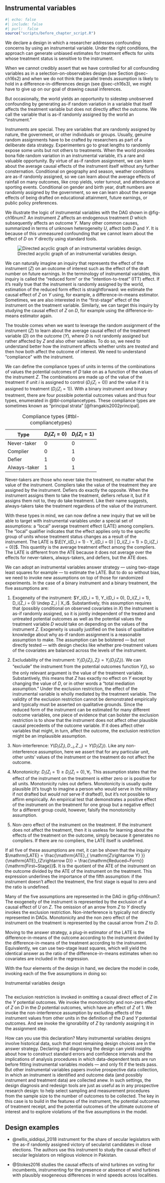 ## Instrumental variables {#sec-ch16s4}

```r
#| echo: false
#| include: false
#| purl:  false
source("scripts/before_chapter_script.R")
```

::: {.ddbox}
We declare a design in which a researcher addresses confounding concerns by using an instrumental variable. Under the right conditions, the approach can generate unbiased estimates for treatment effects for units whose treatment status is sensitive to the instrument. 
:::

When we cannot credibly assert that we have controlled for all confounding variables as in a selection-on-observables design (see Section @sec-ch16s2) and when we do not think the parallel trends assumption is likely to hold in a difference-in-differences design (see @sec-ch16s3), we might have to give up on our goal of drawing causal inferences. 

But occasionally, the world yields an opportunity to sidestep unobserved confounding by generating as-if random variation in a variable that itself affects the treatment variable but does not directly affect the outcome. We call the variable that is as-if randomly assigned by the world an "instrument." 

Instruments are special. They are variables that are randomly assigned by nature, the government, or other individuals or groups. Usually, genuine random assignments have to be crafted by researchers as part of a deliberate data strategy. Experimenters go to great lengths to randomly expose some units but not others to treatments. When the world provides bona fide random variation in an instrumental variable, it's a rare and valuable opportunity. By virtue of as-if random assignment, we can learn about the average causal effects of the instrument itself without any further consternation. Conditional on geography and season, weather conditions are as-if randomly assigned, so we can learn about the average effects of rainfall on many outcomes, like crop yields, voter turnout, and attendance at sporting events. Conditional on gender and birth year, draft numbers are randomly assigned by the government, so we can learn about the average effects of being drafted on educational attainment, future earnings, or public policy preferences. 

We illustrate the logic of instrumental variables with the DAG shown in @fig-ch16num7. An instrument $Z$ affects an endogenous treatment $D$ which subsequently affects an outcome $Y$. Many other common causes, summarized in terms of unknown heterogeneity $U$, affect both $D$ and $Y$. It is because of this unmeasured confounding that we cannot learn about the effect of $D$ on $Y$ directly using standard tools.

![Directed acyclic graph of an instrumental variables design.](/figures/figure-16-7){#fig-ch16num7}

We can naturally imagine an inquiry that represents the effect of the instrument ($Z$) on an outcome of interest such as the effect of the draft number on future earnings. In the terminology of instrumental variables, this inquiry is called the "reduced form" or the  "intention-to-treat" (ITT) effect. If it's really true that the instrument is randomly assigned by the world, estimation of the reduced form effect is straightforward: we estimate the causal effect of $Z$ on $Y$ using, for example, a difference-in-means estimator. Sometimes, we are also interested in the "first-stage" effect of the instrument on the treatment variable. Similarly, we can target this inquiry by studying the causal effect of $Z$ on $D$, for example using the difference-in-means estimator again.

The trouble comes when we want to leverage the random assignment of the instrument ($Z$) to learn about the average causal effect of the treatment variable ($D$) on the outcome ($Y$), where $D$ is not randomly assigned but rather affected by $Z$ and also other variables. To do so, we need to understand better how the instrument affects whether units are *treated* and then how both affect the outcome of interest. We need to understand "compliance" with the instrument.

We can define the compliance types of units in terms of the combinations of values the potential outcomes of $D$ take on as a function of the values of the instrument $Z$. The combinations are made up of the value of the treatment if unit $i$ is assigned to control ($D_i(Z_i = 0)$) and the value if it is assigned to treatment ($D_i(Z_i = 1)$). With a binary instrument and binary treatment, there are four possible potential outcomes values and thus four types, enumerated in @tbl-compliancetypes. These compliance types are sometimes known as "principal strata" [@frangakis2002principal]. 

| Type          | $D_i(Z_i = 0)$   | $D_i(Z_i = 1)$   |
|---------------|------------------|------------------|
| Never-taker   | 0                | 0                |
| Complier      | 0                | 1                |
| Defier        | 1                | 0                |
| Always-taker  | 1                | 1                |

: Compliance types {#tbl-compliancetypes} 

Never-takers are those who never take the treatment, no matter what the value of the instrument. Compliers take the value of the treatment they are assigned by the instrument. Defiers do exactly the opposite. When the instrument assigns them to take the treatment, defiers refuse it, but if it assigns them not to, they do take treatment. Like their name suggests, always-takers take the treatment regardless of the value of the instrument.

With these types in mind, we can now define a new inquiry that we will be able to target with instrumental variables under a special set of assumptions: a "local" average treatment effect (LATE) among compliers. The "local" qualifier indicates that the effect applies only to the specific group of units whose treatment status changes as a result of the instrument. The LATE is $\E[Y_i(D_i = 1) - Y_i(D_i = 0) | D_i(Z_i = 1) > D_i(Z_i = 0)]$. This quantity is the average treatment effect among the compliers. The LATE is different from the ATE because it does not average over the effects for never-takers, always-takers, and defiers, but the ATE does. 

We can adopt an instrumental variables answer strategy --- using two-stage least squares for example --- to estimate the LATE. But to do so without bias, we need to invoke new assumptions on top of those for randomized experiments. In the case of a binary instrument and a binary treatment, the five assumptions are:

1. Exogeneity of the instrument: $Y_i(D_i = 1), Y_i(D_i = 0), D_i(Z_i = 1), D_i(Z_i = 0) \indep Z_i | X_i$. Substantively, this assumption requires that (possibly conditional on observed covariates in $X$) the instrument is as-if randomly assigned, so it is jointly independent of the treated and untreated potential outcomes as well as the potential values the treatment variable $D$ would take on depending on the values of the instrument $Z$. Exogeneity is usually justified on the basis of qualitative knowledge about why as-if random assignment is a reasonable assumption to make. The assumption can be bolstered --- but not directly tested --- with design checks like whether pre-treatment values of the covariates are balanced across the levels of the instrument.

2. Excludability of the instrument: $Y_i(D_i(Z_i), Z_i) = Y_i(D_i(Z_i))$. We can "exclude" the instrument from the potential outcomes function $Y_i()$, so the only relevant argument is the value of the treatment variable. Substantively, this means that $Z$ has exactly no effect on $Y$ except by changing the value of $D$, or in other words a "total mediation assumption." Under the exclusion restriction, the effect of the instrumental variable is wholly mediated by the treatment variable. The validity of the exclusion restriction cannot be demonstrated empirically and typically must be asserted on qualitative grounds. Since the reduced form of the instrument can be estimated for many different outcome variables, one piece of evidence that can bolster the exclusion restriction is to show that the instrument does not affect other plausible causal precedents of the outcome variable. If it does affect other variables that might, in turn, affect the outcome, the exclusion restriction might be an implausible assumption.

3. Non-interference: $Y(D_i(Z_i), D_{-i}, Z_{-i}) = Y(D_i(Z_i))$. Like any non-interference assumption, here we assert that for any particular unit, other units' values of the instrument or the treatment do not affect the outcome. 

4. Monotonicity: $D_i(Z_i = 1) \geq D_i(Z_i = 0), \forall_i$. This assumption states that the effect of the instrument on the treatment is either zero or is positive for all units. Monotonicity rules out defiers. Monotonicity is usually quite plausible (it's tough to imagine a person who *would* serve in the military if not drafted but *would not* serve if drafted!), but it's not possible to affirm empirically. An empirical test that demonstrates a positive effect of the instrument on the treatment for one group but a negative effect for a different group could, however, falsify the monotonicity assumption.

5. Non-zero effect of the instrument on the treatment. If the instrument does not affect the treatment, then it is useless for learning about the effects of the treatment on the outcome, simply because it generates no compliers. If there are no compliers, the LATE itself is undefined. 

If all five of these assumptions are met, it can be shown that the inquiry $\mathrm{LATE} = \frac{\mathrm{ATE}_{ \mathrm{Z\rightarrow Y} }}{\mathrm{ATE}_{Z\rightarrow D}} = \frac{\mathrm{Reduced~Form}}{\mathrm{First~Stage}}$. It is the quotient of the ATE of the instrument on the outcome divided by the ATE of the instrument on the treatment. This expression underlines the importance of the fifth assumption: if the instrument doesn't affect the treatment, the first stage is equal to zero and the ratio is undefined. 

Many of the five assumptions are represented in the DAG in @fig-ch16num7. The exogeneity of the instrument is represented by the exclusion of a causal effect of $U$ on $Z$. The omission of an arrow from $Z$ to $Y$ directly invokes the exclusion restriction. Non-interference is typically not directly represented in DAGs. Monotonicity and the non zero effect of the instrument on the treatment is represented by the causal arrow from $Z$ to $D$.

Moving to the answer strategy, a plug-in estimator of the LATE is the difference-in-means of the outcome according to the instrument divided by the difference-in-means of the treatment according to the instrument. Equivalently, we can use two-stage least squares, which will yield the identical answer as the ratio of the difference-in-means estimates when no covariates are included in the regression.

With the four elements of the design in hand, we declare the model in code, invoking each of the five assumptions in doing so:

::: {#def-ch16num4 .declaration} 

Instrumental variables design

```r
```

:::

The exclusion restriction is invoked in omitting a causal direct effect of $Z$ in the $Y$ potential outcomes. We invoke the monotonicity and non-zero effect of $Z$ on $D$ in the $D$ potential outcomes, which have an effect of $Z$ of 1. We invoke the non-interference assumption by excluding effects of the instrument values from other units in the definition of the $D$ and $Y$ potential outcomes. And we invoke the ignorability of $Z$ by randomly assigning it in the assignment step.

How can you use this declaration? Many instrumental variables designs involve historical data, such that most remaining design choices are in the answer strategy. Declaring and diagnosing the design can yield insights about how to construct standard errors and confidence intervals and the implications of analysis procedures in which data-dependent tests are run before fitting instrumental variables models --- and only fit if the tests pass. But other instrumental variables papers involve prospective data collection, in which an instrument is identified and outcome data (and possibly instrument and treatment data) are collected anew. In such settings, the design diagnosis and redesign tools are just as useful as in any prospective research design: to help select sampling and measurement procedures from the sample size to the number of outcomes to be collected. The key in this case is to build in the features of the instrument, the potential outcomes of treatment receipt, and the potential outcomes of the ultimate outcome of interest and to explore violations of the five assumptions in the model. 

## Design examples

- @nellis_siddiqui_2018 instrument for the share of secular legislators with the as-if randomly assigned victory of secularist candidates in close elections. The authors use this instrument to study the causal effect of secular legislators on religious violence in Pakistan.

- @Stokes2016 studies the causal effects of wind turbines on voting for incumbents, instrumenting for the presence or absence of wind turbines with plausibly exogeneous differences in wind speeds across localities.

